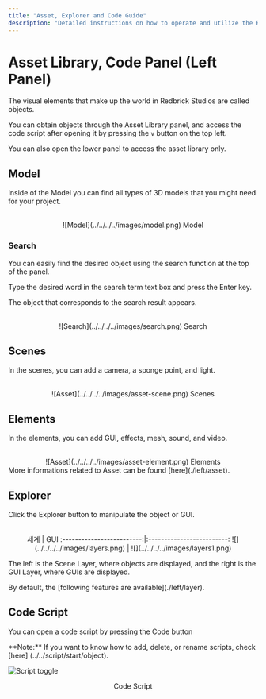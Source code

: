 ```yaml
---
title: "Asset, Explorer and Code Guide"
description: "Detailed instructions on how to operate and utilize the Redbrick Engine effectively."
---
```


# Asset Library, Code Panel (Left Panel)

The visual elements that make up the world in Redbrick Studios are called objects.

You can obtain objects through the Asset Library panel, and access the code script after opening it by pressing the `v` button on the top left.

You can also open the lower panel to access the asset library only.

## Model

Inside of the Model you can find all types of 3D models that you might need for your project.

<br />
<center>![Model](../../../../images/model.png) Model</center>

### Search

You can easily find the desired object using the search function at the top of the panel.

Type the desired word in the search term text box and press the Enter key.

The object that corresponds to the search result appears.

<br />
<center>![Search](../../../../images/search.png) Search</center>

## Scenes

In the scenes, you can add a camera, a sponge point, and light.

<br />
<center>![Asset](../../../../images/asset-scene.png) Scenes</center>

## Elements

In the elements, you can add GUI, effects, mesh, sound, and video.

<br />
<center>![Asset](../../../../images/asset-element.png) Elements</center>

<Callout type="info" emoji="ℹ️">
  More informations related to Asset can be found [here](./left/asset).
</Callout>

## Explorer

Click the Explorer button to manipulate the object or GUI.

<br />
<center>
세계             |  GUI
:-------------------------:|:-------------------------:
![](../../../../images/layers.png)  |  ![](../../../../images/layers1.png)

</center>

The left is the Scene Layer, where objects are displayed, and the right is the GUI Layer, where GUIs are displayed.

<Callout type="info" emoji="ℹ️">
  By default, the [following features are available](./left/layer).
</Callout>

## Code Script

You can open a code script by pressing the Code button

<Callout type="info" emoji="ℹ️">
  **Note:** If you want to know how to add, delete, or rename scripts, check [here] (../../script/start/object).
</Callout>

![Script toggle](../../../../images/scriptToggle.png)

<p align="center">Code Script</p>
